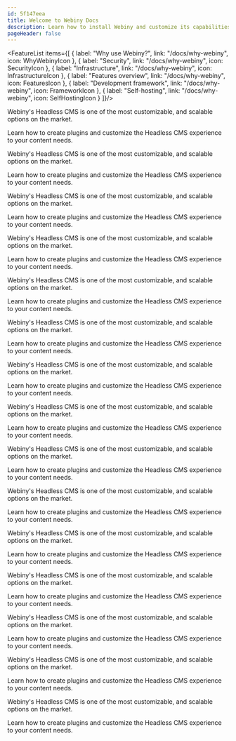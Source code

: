 ```yaml
---
id: 5f147eea
title: Welcome to Webiny Docs
description: Learn how to install Webiny and customize its capabilities as a developer.
pageHeader: false
---
```









<Hero />
<Divider/>
<InstallWebinyBanner/>

<FeatureList items={[
    {
        label: "Why use Webiny?",
        link: "/docs/why-webiny",
        icon: WhyWebinyIcon
    },
    {
        label: "Security",
        link: "/docs/why-webiny",
        icon: SecurityIcon
    },
    {
        label: "Infrastructure",
        link: "/docs/why-webiny",
        icon: InfrastructureIcon
    },
    {
        label: "Features overview",
        link: "/docs/why-webiny",
        icon: FeaturesIcon
    },
    {
        label: "Development framework",
        link: "/docs/why-webiny",
        icon: FrameworkIcon
    },
    {
        label: "Self-hosting",
        link: "/docs/why-webiny",
        icon: SelfHostingIcon
    }
]}/>

<Divider/>

<Section>
    <SectionTitle title="Products" subText="Learn about how to customize and build on top of existing Webiny products." categoryTitle="Products" />
    <SectionRow>
        <SectionBox title="Headless CMS" Icon={HeadlessCmsIcon} learnMoreLink="/headless">
            <p>Webiny's Headless CMS is one of the most customizable, and scalable options on the market.</p>
            <p>Learn how to create plugins and customize the Headless CMS experience to your content needs.</p>
        </SectionBox>
        <SectionBox title="Page Builder" Icon={PageBuilderIcon} learnMoreLink="/headless">
            <p>Webiny's Headless CMS is one of the most customizable, and scalable options on the market.</p>
            <p>Learn how to create plugins and customize the Headless CMS experience to your content needs.</p>
        </SectionBox>
    </SectionRow>
    <SectionRow>
        <SectionBox title="File Manager" Icon={FileManagerIcon} learnMoreLink="/headless">
            <p>Webiny's Headless CMS is one of the most customizable, and scalable options on the market.</p>
            <p>Learn how to create plugins and customize the Headless CMS experience to your content needs.</p>
        </SectionBox>
        <SectionBox title="Form Builder" Icon={FormBuilderIcon} learnMoreLink="/headless">
            <p>Webiny's Headless CMS is one of the most customizable, and scalable options on the market.</p>
            <p>Learn how to create plugins and customize the Headless CMS experience to your content needs.</p>
        </SectionBox>
        <SectionBox title="Advanced Publishing Workflow" Icon={ApwIcon} learnMoreLink="/headless">
            <p>Webiny's Headless CMS is one of the most customizable, and scalable options on the market.</p>
            <p>Learn how to create plugins and customize the Headless CMS experience to your content needs.</p>
        </SectionBox>
    </SectionRow>
</Section>

<Divider/>

<Section>
    <SectionTitle 
        title="Development with Webiny" 
        subText="If you're only starting your development journey with Webiny, make sure to check out these resources." 
        categoryTitle="Development" />
    <SectionRow>
        <SectionBox title="Video training course" Icon={VideoIcon} learnMoreLink="/headless-12">
            <p>Webiny's Headless CMS is one of the most customizable, and scalable options on the market.</p>
            <p>Learn how to create plugins and customize the Headless CMS experience to your content needs.</p>
        </SectionBox>
        <SectionBox title="Core concepts" Icon={ConceptsIcon} learnMoreLink="/headless">
            <p>Webiny's Headless CMS is one of the most customizable, and scalable options on the market.</p>
            <p>Learn how to create plugins and customize the Headless CMS experience to your content needs.</p>
        </SectionBox>
        <SectionBox title="Customize and extend" Icon={CustomizeIcon} learnMoreLink="/headless">
            <p>Webiny's Headless CMS is one of the most customizable, and scalable options on the market.</p>
            <p>Learn how to create plugins and customize the Headless CMS experience to your content needs.</p>
        </SectionBox>
    </SectionRow>
    <SectionRow>
        <SectionBox title="CI/CD setup" Icon={CiCdIcon} learnMoreLink="/headless">
            <p>Webiny's Headless CMS is one of the most customizable, and scalable options on the market.</p>
            <p>Learn how to create plugins and customize the Headless CMS experience to your content needs.</p>
        </SectionBox>
        <SectionBox title="Security Framework" Icon={SecurityFrameworkIcon} learnMoreLink="/headless">
            <p>Webiny's Headless CMS is one of the most customizable, and scalable options on the market.</p>
            <p>Learn how to create plugins and customize the Headless CMS experience to your content needs.</p>
        </SectionBox>
        <SectionBox title="Background tasks" Icon={BgTasksIcon} learnMoreLink="/headless">
            <p>Webiny's Headless CMS is one of the most customizable, and scalable options on the market.</p>
            <p>Learn how to create plugins and customize the Headless CMS experience to your content needs.</p>
        </SectionBox>
    </SectionRow>
</Section>

<Divider/>

<Section>
    <SectionTitle 
        title="Additional resources" 
        subText="Check out some of the additional resources to learn more and to engage closer with our community." 
        categoryTitle="Resources" />
    <SectionRow>
        <SectionBox title="User guides" Icon={UserGuidesIcon} learnMoreLink="/headless-12">
            <p>Webiny's Headless CMS is one of the most customizable, and scalable options on the market.</p>
            <p>Learn how to create plugins and customize the Headless CMS experience to your content needs.</p>
        </SectionBox>
        <SectionBox title="Release notes" Icon={ReleaseNotesIcon} learnMoreLink="/headless">
            <p>Webiny's Headless CMS is one of the most customizable, and scalable options on the market.</p>
            <p>Learn how to create plugins and customize the Headless CMS experience to your content needs.</p>
        </SectionBox>
    </SectionRow>
    <SectionRow>
        <SectionBox title="Company handbook" Icon={CompanyHandbookIcon} learnMoreLink="/headless">
            <p>Webiny's Headless CMS is one of the most customizable, and scalable options on the market.</p>
            <p>Learn how to create plugins and customize the Headless CMS experience to your content needs.</p>
        </SectionBox>
        <SectionBox title="Community" Icon={CommunityIcon} learnMoreLink="/headless">
            <p>Webiny's Headless CMS is one of the most customizable, and scalable options on the market.</p>
            <p>Learn how to create plugins and customize the Headless CMS experience to your content needs.</p>
        </SectionBox>
    </SectionRow>
</Section>
